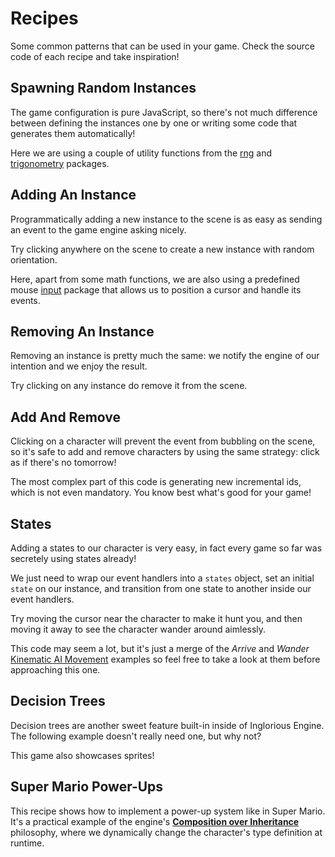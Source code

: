 

<Meta of={Recipes} />

# Recipes

Some common patterns that can be used in your game. Check the source code of each recipe and take inspiration!

## Spawning Random Instances

The game configuration is pure JavaScript, so there's not much difference between defining the instances one by one or writing some code that generates them automatically!

Here we are using a couple of utility functions from the [rng](/docs/utils-math-rng--docs) and [trigonometry](/docs/utils-math-trigonometry--docs) packages.

<Source dark code={randomInstances} />

<Canvas of={Recipes.RandomInstances} />

## Adding An Instance

Programmatically adding a new instance to the scene is as easy as sending an event to the game engine asking nicely.

Try clicking anywhere on the scene to create a new instance with random orientation.

Here, apart from some math functions, we are also using a predefined mouse [input](/docs/engine-input--docs) package that allows us to position a cursor and handle its events.

<Source dark code={addInstance} />

<Canvas of={Recipes.AddInstance} />

## Removing An Instance

Removing an instance is pretty much the same: we notify the engine of our intention and we enjoy the result.

Try clicking on any instance do remove it from the scene.

<Source dark code={removeInstance} />

<Canvas of={Recipes.RemoveInstance} />

## Add And Remove

Clicking on a character will prevent the event from bubbling on the scene, so it's safe to add and remove characters by using the same strategy: click as if there's no tomorrow!

The most complex part of this code is generating new incremental ids, which is not even mandatory. You know best what's good for your game!

<Source dark code={addAndRemove} />

<Canvas of={Recipes.AddAndRemove} />

## States

Adding a states to our character is very easy, in fact every game so far was secretely using states already!

We just need to wrap our event handlers into a `states` object, set an initial `state` on our instance, and transition from one state to another inside our event handlers.

Try moving the cursor near the character to make it hunt you, and then moving it away to see the character wander around aimlessly.

This code may seem a lot, but it's just a merge of the *Arrive* and *Wander* [Kinematic AI Movement](/docs/engine-ai-movement-kinematic--docs) examples so feel free to take a look at them before approaching this one.

<Source dark code={states} />

<Canvas of={Recipes.States} />

## Decision Trees

Decision trees are another sweet feature built-in inside of Inglorious Engine. The following example doesn't really need one, but why not?

This game also showcases sprites!

<Source dark code={decisionTree} />

<Canvas of={Recipes.DecisionTree} />

## Super Mario Power-Ups

This recipe shows how to implement a power-up system like in Super Mario. It's a practical example of the engine's **[Composition over Inheritance](/docs/engine-core-concepts-composition--docs)** philosophy, where we dynamically change the character's type definition at runtime.

<Source dark code={marioPowerups} />

<Canvas of={Recipes.MarioPowerups} />
